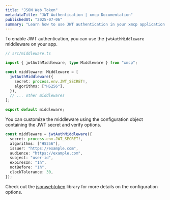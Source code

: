 ```yaml
---
title: "JSON Web Token"
metadataTitle: "JWT Authentication | xmcp Documentation"
publishedAt: "2025-07-06"
summary: "Learn how to use JWT authentication in your xmcp application."
---
```


To enable JWT authentication, you can use the `jwtAuthMiddleware` middleware on your app.

```typescript
// src/middleware.ts

import { jwtAuthMiddleware, type Middleware } from "xmcp";

const middleware: Middleware = [
  jwtAuthMiddleware({
    secret: process.env.JWT_SECRET!,
    algorithms: ["HS256"],
  }),
  // ... other middlewares
];

export default middleware;
```

You can customize the middleware using the configuration object containing the JWT secret and verify options.

```typescript
const middleware = jwtAuthMiddleware({
  secret: process.env.JWT_SECRET!,
  algorithms: ["HS256"],
  issuer: "https://example.com",
  audience: "https://example.com",
  subject: "user-id",
  expiresIn: "1h",
  notBefore: "1h",
  clockTolerance: 30,
});
```

Check out the [jsonwebtoken](https://www.npmjs.com/package/jsonwebtoken) library for more details on the configuration options.

